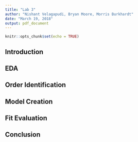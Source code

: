 ```yaml
---
title: "Lab 3"
author: "Nishant Velagapudi, Bryan Moore, Morris Burkhardt"
date: "March 19, 2018"
output: pdf_document
---
```


```r
knitr::opts_chunk$set(echo = TRUE)
```

## Introduction

## EDA

## Order Identification

## Model Creation

## Fit Evaluation

## Conclusion